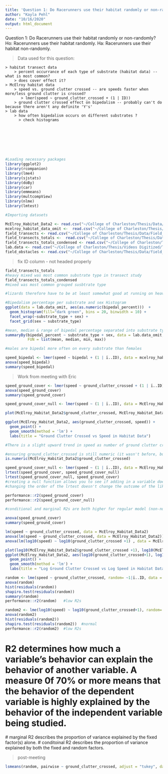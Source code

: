 ```yaml
---
title: 'Question 1: Do Racerunners use their habitat randomly or non-randomly?'
author: "Kayla Pehl"
date: "10/16/2020"
output: html_document
---
```


Question 1: Do Racerunners use their habitat randomly or non-randomly?
 Ho: Racerunners use their habitat randomly.
 Ha: Racerunners use their habitat non-randomly.

> Data used for this question: 
    > habitat transect data
        > percent occurrance of each type of substrate (habitat data) -- what is most common?
        > does cover effect it?
    > McElroy habitat data
        > speed vs. ground clutter crossed -- are speeds faster when more/less ground clutter is crossed?
           > lmer(speed ~ ground_clutter_crossed + (1 | ID))
        > ground clutter crossed effect on bipedalism -- probably can't do because there aren't any definite 'Y's'
    > lab data  
        > how often bipedalism occurs on different substrates ?
          > check histograms
        
      
        
        
        
        
        
```r
#Loading necessary packages
library(ggplot2)
library(rcompanion)
library(lme4)
library(sjstats)
library(doBy)
library(car)
library(emmeans)
library(multcompView)
library(nlme)
library(lmtest)
```

```r
#Importing datasets

McElroy_Habitat_Data2 <- read.csv("~/College of Charleston/Thesis/Data/McElroy Habitat Data/McElroy_Habitat_Data2.csv")
mcelroy_habitat_data_omit <-  read.csv("~/College of Charleston/Thesis/Data/McElroy Habitat Data/McElroy_Habitat_Data_omit.csv")  #data set minus runs where bipedalism was unknown
field_transects <- read.csv("~/College of Charleston/Thesis/Data/Field_Transects_Substrates.csv")  #field transect data
field_transects_totals <-  read.csv("~/College of Charleston/Thesis/Data/Field_Transects_Substrate_Totals.csv")  #field transect substrate totals
field_transects_totals_condensed <- read.csv("~/College of Charleston/Thesis/Data/Field_Transects_Substrate_Totals_condensed.csv")
lab.data <- read.csv("~/College of Charleston/Thesis/Videos Digitized/Thesis_videos_digitized_condensed_final_10.15.20_removed_non-standstill_starts+NAs+negatives.csv")
field_obstacles <- read.csv("~/College of Charleston/Thesis/Data/field_obstacles.csv")
```
> fix ID column - not headed properly


```r
field_transects_totals
#heavy mixed was most common substrate type in transect study
field_transects_totals_condensed
#mixed was most common grouped susbtrate type

#lizards therefore have to be at least somewhat good at running on heavy mixed because there's so much of it in their habitat
```

```r
#Bipedalism percentage per substrate and sex Histogram
ggplot(data = lab.data_omit, aes(as.numeric(bipedal_percent)))  + 
  geom_histogram(fill="dark green", bins = 20, binwidth = 10) +
  facet_wrap(~substrate_type + sex) +
  facet_grid(sex ~ substrate_type)

#mean, median & range of bipedal percentage separated into substrate type
summaryBy(bipedal_percent ~ substrate_type + sex, data = lab.data_omit,
          FUN = list(mean, median, min, max))

#males are bipedal more often on every substrate than females
``` 

```r
speed_bipedal <- lmer(speed ~ bipedal + (1 | ï..ID), data = mcelroy_habitat_data_omit)
anova(speed_bipedal)
summary(speed_bipedal)
```


> Work from meeting with Eric

```r
speed_ground_cover <- lmer(speed ~ ground_clutter_crossed + (1 | ï..ID), data = McElroy_Habitat_Data2)
anova(speed_ground_cover)
summary(speed_ground_cover)

speed_ground_cover_null <- lmer(speed ~ (1 | ï..ID), data = McElroy_Habitat_Data2)

plot(McElroy_Habitat_Data2$ground_clutter_crossed, McElroy_Habitat_Data2$speed)

ggplot(McElroy_Habitat_Data2, aes(ground_clutter_crossed, speed)) +
  geom_point() + 
  geom_smooth(method = 'lm') +
  labs(title = "Ground Clutter Crossed vs Speed in Habitat Data")

#There is a slight upward trend in speed as number of ground clutter crossed increases. This suggests that Racerunners run slightly faster when there are more obstacles in their path. 
```
  

```r
#ensuring ground_clutter_crossed is still numeric (it wasn't before, but we changed it, hence the "2" at the end of the dataset name)
is.numeric(McElroy_Habitat_Data2$ground_clutter_crossed)
```

```r
speed_ground_cover_null <- lmer(speed ~ (1 | ï..ID), data = McElroy_Habitat_Data2)
lrtest(speed_ground_cover, speed_ground_cover_null)
lrtest(speed_ground_cover_null, speed_ground_cover)
#creating a null function allows you to see if adding in a variable does a lot to change the variation in the analysis
#changing the order of the lrtest doesn't change the outcome of the likelihood test
```

```r
performance::r2(speed_ground_cover)
performance::r2(speed_ground_cover_null)

#conditional and marginal R2s are both higher for regular model (non-null)
```



```r
anova(speed_ground_cover)
summary(speed_ground_cover)

lm(speed ~ ground_clutter_crossed, data = McElroy_Habitat_Data2)
anova(lm(speed ~ ground_clutter_crossed, data = McElroy_Habitat_Data2))
anova(lm(log10(speed) ~ log10(ground_clutter_crossed +1) , data = McElroy_Habitat_Data2))
```

```r
plot(log10(McElroy_Habitat_Data2$ground_clutter_crossed +1), log10(McElroy_Habitat_Data2$speed))
ggplot(McElroy_Habitat_Data2, aes(log10(ground_clutter_crossed+1), log10(speed)) )+
  geom_point() + 
  geom_smooth(method = 'lm') +
  labs(title = "Log Ground Clutter Crossed vs Log Speed in Habitat Data")

random <- lme(speed ~ ground_clutter_crossed, random= ~1|ï..ID, data = McElroy_Habitat_Data2, na.action=na.omit)
anova(random)
hist(residuals(random))
shapiro.test(residuals(random))
summary(random)
performance::r2(random)   #low R2s
```

```r
random2 <- lme(log10(speed) ~ log10(ground_clutter_crossed+1), random= ~1|ï..ID, data = McElroy_Habitat_Data2, na.action=na.omit)
anova(random2)
hist(residuals(random2))
shapiro.test(residuals(random2))  #normal
performance::r2(random2)  #low R2s
```

# R2 determines how much a variable's behavior can explain the behavior of another variable. A measure 0f 70% or more means that the behavior of the dependent variable is highly explained by the behavior of the independent variable being studied.
  # marginal R2 describes the proportion of variance explained by the fixed factor(s) alone.
  # conditoinal R2 describes the proportion of variance explained by both the fixed and random factors.

> post-meeting

```r
lsmeans(random, pairwise ~ ground_clutter_crossed, adjust = "tukey", data=McElroy_Habitat_Data2)
```







  
  